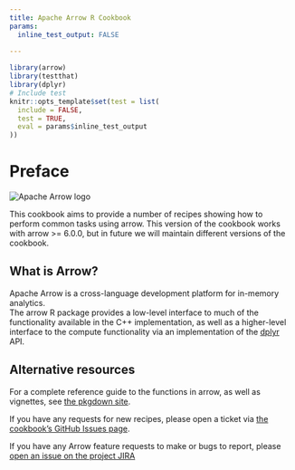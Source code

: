 ```yaml
---
title: Apache Arrow R Cookbook
params:
  inline_test_output: FALSE
  
---
```


```r
library(arrow)
library(testthat)
library(dplyr)
# Include test 
knitr::opts_template$set(test = list(
  include = FALSE,
  test = TRUE,
  eval = params$inline_test_output
))
```



# Preface

![](images/arrow.png "Apache Arrow logo")

This cookbook aims to provide a number of recipes showing how to perform common 
tasks using arrow.  This version of the cookbook works with arrow >= 6.0.0, but 
in future we will maintain different versions of the cookbook.

## What is Arrow?

Apache Arrow is a cross-language development platform for in-memory analytics.  
The arrow R package provides a low-level interface to much of the functionality 
available in the C++ implementation, as well as a higher-level interface to the
compute functionality via an implementation of the [dplyr](https://dplyr.tidyverse.org/) API.

## Alternative resources

For a complete reference guide to the functions in arrow, as well as vignettes, 
see [the pkgdown site](https://arrow.apache.org/docs/r/).

If you have any requests for new recipes, please open a ticket via 
[the cookbook's GitHub Issues page](https://github.com/apache/arrow-cookbook/issues).

If you have any Arrow feature requests to make or bugs to report, please 
[open an issue on the project JIRA](https://issues.apache.org/jira/projects/ARROW/issues)

